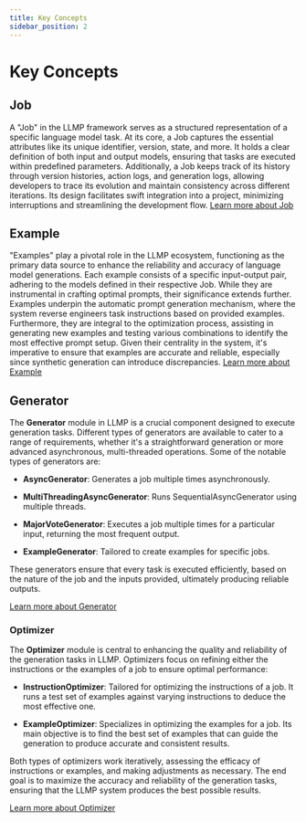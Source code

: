 ```yaml
---
title: Key Concepts
sidebar_position: 2
---
```


# Key Concepts

## Job
A "Job" in the LLMP framework serves as a structured representation of a specific language model task. At its core, a Job captures the essential attributes like its unique identifier, version, state, and more. It holds a clear definition of both input and output models, ensuring that tasks are executed within predefined parameters. Additionally, a Job keeps track of its history through version histories, action logs, and generation logs, allowing developers to trace its evolution and maintain consistency across different iterations. Its design facilitates swift integration into a project, minimizing interruptions and streamlining the development flow.
[Learn more about Job](../modules/job/key-concept.mdx)

## Example
"Examples" play a pivotal role in the LLMP ecosystem, functioning as the primary data source to enhance the reliability and accuracy of language model generations. Each example consists of a specific input-output pair, adhering to the models defined in their respective Job. While they are instrumental in crafting optimal prompts, their significance extends further. Examples underpin the automatic prompt generation mechanism, where the system reverse engineers task instructions based on provided examples. Furthermore, they are integral to the optimization process, assisting in generating new examples and testing various combinations to identify the most effective prompt setup. Given their centrality in the system, it's imperative to ensure that examples are accurate and reliable, especially since synthetic generation can introduce discrepancies.
[Learn more about Example](../modules/example/key-concept.mdx)

## Generator

The **Generator** module in LLMP is a crucial component designed to execute generation tasks. Different types of generators are available to cater to a range of requirements, whether it's a straightforward generation or more advanced asynchronous, multi-threaded operations. Some of the notable types of generators are:

- **AsyncGenerator**: Generates a job multiple times asynchronously.

- **MultiThreadingAsyncGenerator**: Runs SequentialAsyncGenerator using multiple threads.

- **MajorVoteGenerator**: Executes a job multiple times for a particular input, returning the most frequent output.

- **ExampleGenerator**: Tailored to create examples for specific jobs.

These generators ensure that every task is executed efficiently, based on the nature of the job and the inputs provided, ultimately producing reliable outputs.

[Learn more about Generator](../modules/components/generator.mdx)

### Optimizer

The **Optimizer** module is central to enhancing the quality and reliability of the generation tasks in LLMP. Optimizers focus on refining either the instructions or the examples of a job to ensure optimal performance:

- **InstructionOptimizer**: Tailored for optimizing the instructions of a job. It runs a test set of examples against varying instructions to deduce the most effective one.

- **ExampleOptimizer**: Specializes in optimizing the examples for a job. Its main objective is to find the best set of examples that can guide the generation to produce accurate and consistent results.

Both types of optimizers work iteratively, assessing the efficacy of instructions or examples, and making adjustments as necessary. The end goal is to maximize the accuracy and reliability of the generation tasks, ensuring that the LLMP system produces the best possible results.

[Learn more about Optimizer](../modules/components/optimizer.mdx)
